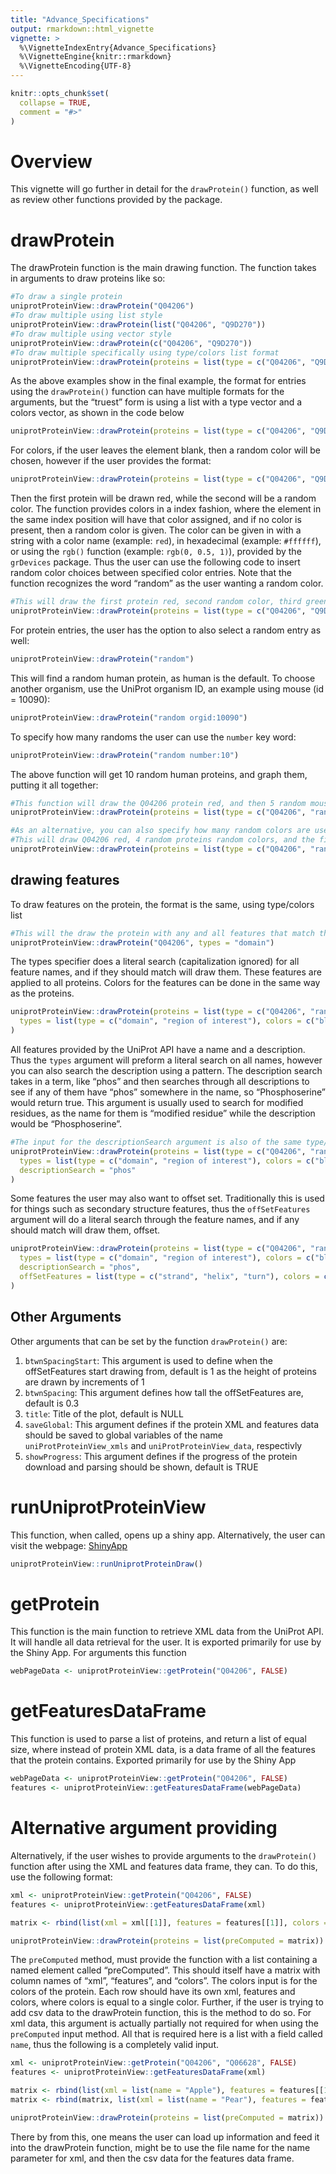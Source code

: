 ```yaml
---
title: "Advance_Specifications"
output: rmarkdown::html_vignette
vignette: >
  %\VignetteIndexEntry{Advance_Specifications}
  %\VignetteEngine{knitr::rmarkdown}
  %\VignetteEncoding{UTF-8}
---
```


```r
knitr::opts_chunk$set(
  collapse = TRUE,
  comment = "#>"
)
```

# Overview

This vignette will go further in detail for the `drawProtein()` function, as well as review other functions provided by the package.

# drawProtein

The drawProtein function is the main drawing function. The function takes in arguments to draw proteins like so:

```r
#To draw a single protein
uniprotProteinView::drawProtein("Q04206")
#To draw multiple using list style
uniprotProteinView::drawProtein(list("Q04206", "Q9D270"))
#To draw multiple using vector style
uniprotProteinView::drawProtein(c("Q04206", "Q9D270"))
#To draw multiple specifically using type/colors list format
uniprotProteinView::drawProtein(proteins = list(type = c("Q04206", "Q9D270")))
```

As the above examples show in the final example, the format for entries using the `drawProtein()` function can have multiple formats for the arguments, but the "truest" form is using a list with a type vector and a colors vector, as shown in the code below

```r
uniprotProteinView::drawProtein(proteins = list(type = c("Q04206", "Q9D270"), colors = c("red", "green")))
```

For colors, if the user leaves the element blank, then a random color will be chosen, however if the user provides the format:

```r
uniprotProteinView::drawProtein(proteins = list(type = c("Q04206", "Q9D270"), colors = "red"))
```

Then the first protein will be drawn red, while the second will be a random color. The function provides colors in a index fashion, where the element in the same index position will have that color assigned, and if no color is present, then a random color is given. The color can be given in with a string with a color name (example: `red`), in hexadecimal (example: `#ffffff`), or using the `rgb()` function (example: `rgb(0, 0.5, 1)`), provided by the `grDevices` package. Thus the user can use the following code to insert random color choices between specified color entries. Note that the function recognizes the word "random" as the user wanting a random color.

```r
#This will draw the first protein red, second random color, third green
uniprotProteinView::drawProtein(proteins = list(type = c("Q04206", "Q9D270", "Q06628"), colors = c("red", "random", "green")))
```

For protein entries, the user has the option to also select a random entry as well:

```r
uniprotProteinView::drawProtein("random")
```

This will find a random human protein, as human is the default. To choose another organism, use the UniProt organism ID, an example using mouse (id = 10090):

```r
uniprotProteinView::drawProtein("random orgid:10090")
```

To specify how many randoms the user can use the `number` key word:

```r
uniprotProteinView::drawProtein("random number:10")
```

The above function will get 10 random human proteins, and graph them, putting it all together:

```r
#This function will draw the Q04206 protein red, and then 5 random mouse proteins, random colors
uniprotProteinView::drawProtein(proteins = list(type = c("Q04206", "random orgid:10090 number:5"), colors = "red"))

#As an alternative, you can also specify how many random colors are used as well, like so.
#This will draw Q04206 red, 4 random proteins random colors, and the final random protein green
uniprotProteinView::drawProtein(proteins = list(type = c("Q04206", "random orgid:10090 number:5"), colors = c("red", "random number:4", "green")))
```

## drawing features

To draw features on the protein, the format is the same, using type/colors list

```r
#This will the draw the protein with any and all features that match the name 'domain'
uniprotProteinView::drawProtein("Q04206", types = "domain")
```

The types specifier does a literal search (capitalization ignored) for all feature names, and if they should match will draw them. These features are applied to all proteins. Colors for the features can be done in the same way as the proteins.

```r
uniprotProteinView::drawProtein(proteins = list(type = c("Q04206", "random orgid:10090 number:5"), colors = c("red", "random number:4", "green")),
  types = list(type = c("domain", "region of interest"), colors = c("black", "pink"))
)
```

All features provided by the UniProt API have a name and a description. Thus the `types` argument will preform a literal search on all names, however you can also search the description using a pattern. The description search takes in a term, like "phos" and then searches through all descriptions to see if any of them have "phos" somewhere in the name, so "Phosphoserine" would return true. This argument is usually used to search for modified residues, as the name for them is "modified residue" while the description would be "Phosphoserine".

```r
#The input for the descriptionSearch argument is also of the same type/colors format, here we only give it a string, and thus it will have a random color applied to it
uniprotProteinView::drawProtein(proteins = list(type = c("Q04206", "random orgid:10090 number:5"), colors = c("red", "random number:4", "green")),
  types = list(type = c("domain", "region of interest"), colors = c("black", "pink")),
  descriptionSearch = "phos"
)
```

Some features the user may also want to offset set. Traditionally this is used for things such as secondary structure features, thus the `offSetFeatures` argument will do a literal search through the feature names, and if any should match will draw them, offset.

```r
uniprotProteinView::drawProtein(proteins = list(type = c("Q04206", "random orgid:10090 number:5"), colors = c("red", "random number:4", "green")),
  types = list(type = c("domain", "region of interest"), colors = c("black", "pink")),
  descriptionSearch = "phos",
  offSetFeatures = list(type = c("strand", "helix", "turn"), colors = c("green", "random", "pink"))
)
```

## Other Arguments

Other arguments that can be set by the function `drawProtein()` are:
<ol>
    <li>`btwnSpacingStart`: This argument is used to define when the offSetFeatures start drawing from, default is 1 as the height of proteins are drawn by increments of 1
    <li>`btwnSpacing`: This argument defines how tall the offSetFeatures are, default is 0.3
    <li>`title`: Title of the plot, default is NULL
    <li>`saveGlobal`: This argument defines if the protein XML and features data should be saved to global variables of the name `uniProtProteinView_xmls` and `uniProtProteinView_data`, respectivly
    <li>`showProgress`: This argument defines if the progress of the protein download and parsing should be shown, default is TRUE
</ol>

# runUniprotProteinView

This function, when called, opens up a shiny app. Alternatively, the user can visit the webpage: [ShinyApp](https://zzaassaa2.shinyapps.io/proteinView/)

```r
uniprotProteinView::runUniprotProteinDraw()
```

# getProtein

This function is the main function to retrieve XML data from the UniProt API. It will handle all data retrieval for the user. It is exported primarily for use by the Shiny App. For arguments this function

```r
webPageData <- uniprotProteinView::getProtein("Q04206", FALSE)
```

# getFeaturesDataFrame

This function is used to parse a list of proteins, and return a list of equal size, where instead of protein XML data, is a data frame of all the features that the protein contains. Exported primarily for use by the Shiny App

```r
webPageData <- uniprotProteinView::getProtein("Q04206", FALSE)
features <- uniprotProteinView::getFeaturesDataFrame(webPageData)
```

# Alternative argument providing

Alternatively, if the user wishes to provide arguments to the `drawProtein()` function after using the XML and features data frame, they can. To do this, use the following format:

```r
xml <- uniprotProteinView::getProtein("Q04206", FALSE)
features <- uniprotProteinView::getFeaturesDataFrame(xml)

matrix <- rbind(list(xml = xml[[1]], features = features[[1]], colors = "red"))

uniprotProteinView::drawProtein(proteins = list(preComputed = matrix))
```

The `preComputed` method, must provide the function with a list containing a named element called "preComputed". This should itself have a matrix with column names of "xml", "features", and "colors". The colors input is for the colors of the protein. Each row should have its own xml, features and colors, where colors is equal to a single color. Further, if the user is trying to add csv data to the drawProtein function, this is the method to do so. For xml data, this argument is actually partially not required for when using the `preComputed` input method. All that is required here is a list with a field called `name`, thus the following is a completely valid input.

```r
xml <- uniprotProteinView::getProtein("Q04206", "Q06628", FALSE)
features <- uniprotProteinView::getFeaturesDataFrame(xml)

matrix <- rbind(list(xml = list(name = "Apple"), features = features[[1]], colors = "red"))
matrix <- rbind(matrix, list(xml = list(name = "Pear"), features = features[[1]], colors = "green"))

uniprotProteinView::drawProtein(proteins = list(preComputed = matrix))
```

There by from this, one means the user can load up information and feed it into the drawProtein function, might be to use the file name for the name parameter for xml, and then the csv data for the features data frame.

